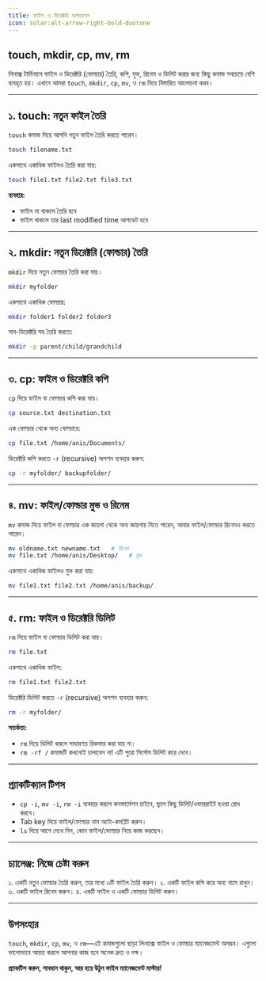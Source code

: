 ```yaml
---
title: ফাইল ও ডিরেক্টরি অপারেশন
icon: solar:alt-arrow-right-bold-duotone
---
```


## touch, mkdir, cp, mv, rm

লিনাক্স টার্মিনালে ফাইল ও ডিরেক্টরি (ফোল্ডার) তৈরি, কপি, মুভ, রিনেম ও ডিলিট করার জন্য কিছু কমান্ড সবচেয়ে বেশি ব্যবহৃত হয়। এখানে আমরা `touch`, `mkdir`, `cp`, `mv`, ও `rm` নিয়ে বিস্তারিত আলোচনা করব।

---

## ১. touch: নতুন ফাইল তৈরি

`touch` কমান্ড দিয়ে আপনি নতুন ফাইল তৈরি করতে পারেন।

```bash
touch filename.txt
```

একসাথে একাধিক ফাইলও তৈরি করা যায়:

```bash
touch file1.txt file2.txt file3.txt
```

**ব্যবহার:**
- ফাইল না থাকলে তৈরি হবে
- ফাইল থাকলে তার last modified time আপডেট হবে

---

## ২. mkdir: নতুন ডিরেক্টরি (ফোল্ডার) তৈরি

`mkdir` দিয়ে নতুন ফোল্ডার তৈরি করা যায়।

```bash
mkdir myfolder
```

একসাথে একাধিক ফোল্ডার:

```bash
mkdir folder1 folder2 folder3
```

সাব-ডিরেক্টরি সহ তৈরি করতে:

```bash
mkdir -p parent/child/grandchild
```

---

## ৩. cp: ফাইল ও ডিরেক্টরি কপি

`cp` দিয়ে ফাইল বা ফোল্ডার কপি করা যায়।

```bash
cp source.txt destination.txt
```

এক ফোল্ডার থেকে অন্য ফোল্ডারে:

```bash
cp file.txt /home/anis/Documents/
```

ডিরেক্টরি কপি করতে `-r` (recursive) অপশন ব্যবহার করুন:

```bash
cp -r myfolder/ backupfolder/
```

---

## ৪. mv: ফাইল/ফোল্ডার মুভ ও রিনেম

`mv` কমান্ড দিয়ে ফাইল বা ফোল্ডার এক জায়গা থেকে অন্য জায়গায় নিতে পারেন, আবার ফাইল/ফোল্ডার রিনেমও করতে পারেন।

```bash
mv oldname.txt newname.txt   # রিনেম
mv file.txt /home/anis/Desktop/   # মুভ
```

একসাথে একাধিক ফাইলও মুভ করা যায়:

```bash
mv file1.txt file2.txt /home/anis/backup/
```

---

## ৫. rm: ফাইল ও ডিরেক্টরি ডিলিট

`rm` দিয়ে ফাইল বা ফোল্ডার ডিলিট করা যায়।

```bash
rm file.txt
```

একসাথে একাধিক ফাইল:

```bash
rm file1.txt file2.txt
```

ডিরেক্টরি ডিলিট করতে `-r` (recursive) অপশন ব্যবহার করুন:

```bash
rm -r myfolder/
```

**সতর্কতা:**
- `rm` দিয়ে ডিলিট করলে সাধারণত রিকভার করা যায় না।
- `rm -rf /` কমান্ডটি কখনোই চালাবেন না! এটি পুরো সিস্টেম ডিলিট করে দেবে।

---

## প্র্যাকটিক্যাল টিপস

- `cp -i`, `mv -i`, `rm -i` ব্যবহার করলে কনফার্মেশন চাইবে, ভুলে কিছু ডিলিট/ওভাররাইট হওয়া রোধ করবে।
- Tab key দিয়ে ফাইল/ফোল্ডার নাম অটো-কমপ্লিট করুন।
- `ls` দিয়ে আগে দেখে নিন, কোন ফাইল/ফোল্ডার নিয়ে কাজ করছেন।

---

## চ্যালেঞ্জ: নিজে চেষ্টা করুন

১. একটি নতুন ফোল্ডার তৈরি করুন, তার মধ্যে ৩টি ফাইল তৈরি করুন।
২. একটি ফাইল কপি করে অন্য নামে রাখুন।
৩. একটি ফাইল রিনেম করুন।
৪. একটি ফাইল ও একটি ফোল্ডার ডিলিট করুন।

---

## উপসংহার

`touch`, `mkdir`, `cp`, `mv`, ও `rm`—এই কমান্ডগুলো ছাড়া লিনাক্সে ফাইল ও ফোল্ডার ম্যানেজমেন্ট অসম্ভব। এগুলো ভালোভাবে আয়ত্ত করলে আপনার কাজ হবে অনেক দ্রুত ও দক্ষ।

**প্র্যাকটিস করুন, সাবধান থাকুন, আর হয়ে উঠুন ফাইল ম্যানেজমেন্ট মাস্টার!**
